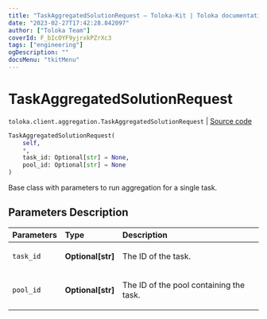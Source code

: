 ```yaml
---
title: "TaskAggregatedSolutionRequest — Toloka-Kit | Toloka documentation"
date: "2023-02-27T17:42:28.842097"
author: ["Toloka Team"]
coverId: F_bIcOYF9yjrxkPZrXc3
tags: ["engineering"]
ogDescription: ""
docsMenu: "tkitMenu"
---
```


# TaskAggregatedSolutionRequest
`toloka.client.aggregation.TaskAggregatedSolutionRequest` | [Source code](https://github.com/Toloka/toloka-kit/blob/v1.1.4/src/client/aggregation.py#L53)

```python
TaskAggregatedSolutionRequest(
    self,
    *,
    task_id: Optional[str] = None,
    pool_id: Optional[str] = None
)
```

Base class with parameters to run aggregation for a single task.

## Parameters Description

| Parameters | Type | Description |
| :----------| :----| :-----------|
`task_id`|**Optional\[str\]**|<p>The ID of the task.</p>
`pool_id`|**Optional\[str\]**|<p>The ID of the pool containing the task.</p>